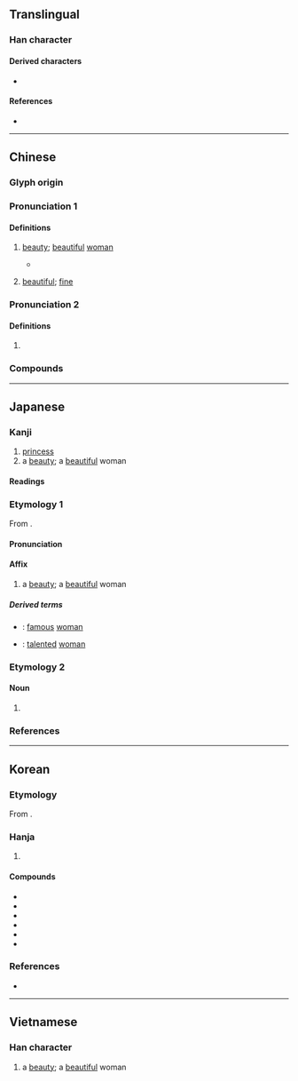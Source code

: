 {{character info}}
==Translingual==

===Han character===
{{Han char|rn=38|rad=女|as=09|sn=12|four=42447|canj=VBME|ids=⿰女爰}}

====Derived characters====
* {{l|mul|[[𮑘]]}}

====References====
* {{Han ref|kx=0267.110|dkj=06516|dj=0534.130|hdz=21067.120|uh=5A9B|ud=23195|bh=B444|bd=46148}}

----

==Chinese==
{{zh-forms}}

===Glyph origin===
{{Han etym}}

===Pronunciation 1===
{{zh-pron
|m=yuàn,yuán,1nb=standard in Mainland,1nc=literary variant in Taiwan,2nb=standard in Taiwan
|c=jyun6
|mc=2
|oc=1
|cat=n,a
}}

====Definitions====
{{zh-hanzi}}

# {{lb|zh|literary}} [[beauty]]; [[beautiful]] [[woman]]
#: {{zh-syn|美女}}
#* {{zh-x|子 之 清 揚，揚 且 之 顏 也。展 如 之 人 兮，邦 之 媛{yuàn} 也。|Clear are her eyes; fine is her forehead;<br>Full are her temples.<br>Ah! Such a woman as this!<br>The '''beauty''' of the country!|ref=Shijing}}
# {{lb|zh|archaic}} [[beautiful]]; [[fine]]

===Pronunciation 2===
{{zh-pron
|m=yuán
|c=wun4,jyun4
|mc=1
|oc=n,2
|cat=
}}

====Definitions====
{{zh-hanzi}}

# {{zh-only|嬋媛}}

===Compounds===
{{zh-der|嬋媛|名媛|令媛|天媛|媛女|嬙媛|才媛|淑媛|邦媛|結媛|英媛}}

----

==Japanese==
{{ja-kanji forms-IVS
|vs1=01
|vs2=03
|col-vs1=aj
|col-vs2=hdmj
|pic-vs1=U5a9b-kyu.svg
|ref={{R:Kanjipedia|0000458300}}
}}

===Kanji===
{{ja-kanji|grade=c|rs=女09}}

# [[princess]]
# a [[beauty]]; a [[beautiful]] woman

====Readings====
{{ja-readings
|goon=おん<をん
|kanon=えん<ゑん
|kun=ひめ-
}}

===Etymology 1===
{{ja-kanjitab|えん|yomi=on}}
From {{der|ja|ltc|sort=えん|-}} {{ltc-l|媛|id=2}}.

====Pronunciation====
{{ja-pron|えん|y=on}}

====Affix====
{{ja-pos|affix|えん|hhira=ゑん}}

# a [[beauty]]; a [[beautiful]] woman

=====Derived terms=====
{{der-top}}
* {{ja-r|名媛|めいえん}}: [[famous]] [[woman]]
* {{ja-r|才媛|さいえん}}: [[talented]] [[woman]]
{{der-bottom}}

===Etymology 2===
{{ja-kanjitab|ひめ|yomi=k}}

====Noun====
{{ja-noun|ひめ}}

# {{alt form|ja|姫}}

===References===
<references/>

----

==Korean==

===Etymology===
From {{der|ko|ltc|sort=원|-}} {{ltc-l|媛|id=1}}.

===Hanja===
{{ko-hanja-search}}
{{ko-hanja|미녀|원}}

# {{hanja form of|원|a [[beauty]]}}

====Compounds====
{{der-top3|Compounds}}
* {{ko-l|원비|媛妃}}
* {{ko-l|방원|邦媛}}
* {{ko-l|선원|仙媛}}
* {{ko-l|소원|昭媛}}
* {{ko-l|[[양원]]/[[량원]]|良媛}}
* {{ko-l|[[영원]]/[[령원]]|令媛}}
{{der-bottom}}

===References===
* {{R:hanjadoc|2396}}

----

==Vietnamese==

===Han character===
{{vi-readings|reading=viện|rs=女09}}

# a [[beauty]]; a [[beautiful]] woman
